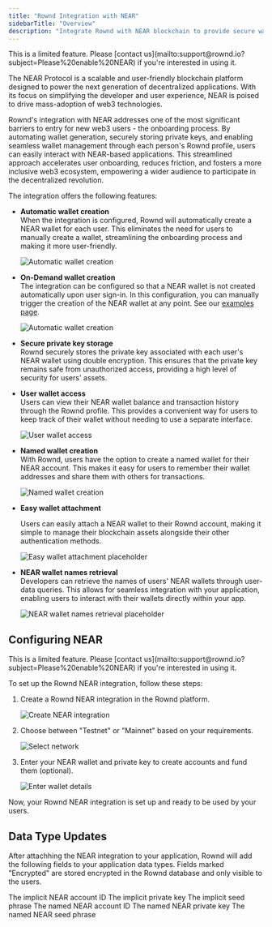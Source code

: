 ```yaml
---
title: "Rownd Integration with NEAR"
sidebarTitle: "Overview"
description: "Integrate Rownd with NEAR blockchain to provide secure wallet management and user-friendly wallet interactions for your users."
---
```


<Note>
This is a limited feature. Please [contact us](mailto:support@rownd.io?subject=Please%20enable%20NEAR) if you're interested in using it.
</Note>

The NEAR Protocol is a scalable and user-friendly blockchain platform designed to power the next generation of decentralized applications. With its focus on simplifying the developer and user experience, NEAR is poised to drive mass-adoption of web3 technologies. 

Rownd's integration with NEAR addresses one of the most significant barriers to entry for new web3 users - the onboarding process. By automating wallet generation, securely storing private keys, and enabling seamless wallet management through each person's Rownd profile, users can easily interact with NEAR-based applications. This streamlined approach accelerates user onboarding, reduces friction, and fosters a more inclusive web3 ecosystem, empowering a wider audience to participate in the decentralized revolution.

The integration offers the following features:

- **Automatic wallet creation**<br />
   When the integration is configured, Rownd will automatically create a NEAR wallet for each user. This eliminates the need for users to manually create a wallet, streamlining the onboarding process and making it more user-friendly.  

   ![Automatic wallet creation](/images/profile_view_with_wallet.png)

- **On-Demand wallet creation**<br />
   The integration can be configured so that a NEAR wallet is not created automatically upon user sign-in. In this
   configuration, you can manually trigger the creation of the NEAR wallet at any point. See our [examples page](/configuration/web3/near-examples).

   ![Automatic wallet creation](/images/wallet_view.png)

- **Secure private key storage**<br />
   Rownd securely stores the private key associated with each user's NEAR wallet using double encryption. This ensures that the private key remains safe from unauthorized access, providing a high level of security for users' assets.

- **User wallet access**<br />
   Users can view their NEAR wallet balance and transaction history through the Rownd profile. This provides a convenient way for users to keep track of their wallet without needing to use a separate interface.

   ![User wallet access](/images/wallet_view.png)

- **Named wallet creation**<br />
   With Rownd, users have the option to create a named wallet for their NEAR account. This makes it easy for users to remember their wallet addresses and share them with others for transactions.

   ![Named wallet creation](/images/wallet_name.png)

- **Easy wallet attachment**<br />

   Users can easily attach a NEAR wallet to their Rownd account, making it simple to manage their blockchain assets alongside their other authentication methods.

   ![Easy wallet attachment placeholder](/images/easy-wallet-attachment-placeholder.png)

- **NEAR wallet names retrieval**<br />
   Developers can retrieve the names of users' NEAR wallets through user-data queries. This allows for seamless integration with your application, enabling users to interact with their wallets directly within your app.

   ![NEAR wallet names retrieval placeholder](/images/near-wallet-names-retrieval-placeholder.png)

## Configuring NEAR

<Note>
This is a limited feature. Please [contact us](mailto:support@rownd.io?subject=Please%20enable%20NEAR) if you're interested in using it. 
</Note>

To set up the Rownd NEAR integration, follow these steps:

1. Create a Rownd NEAR integration in the Rownd platform.

   ![Create NEAR integration](/images/integration_setup1.png)

2. Choose between "Testnet" or "Mainnet" based on your requirements.

   ![Select network ](/images/Near_setup_2.png)

3. Enter your NEAR wallet and private key to create accounts and fund them (optional).

   ![Enter wallet details ](/images/near-setup-3.png)

Now, your Rownd NEAR integration is set up and ready to be used by your users.

## Data Type Updates

After attachhing the NEAR integration to your application, Rownd will add the following fields to your application
data types. Fields marked "Encrypted" are stored encrypted in the Rownd database and only visible to the users.

<ParamField path="near_implicit_account_id" type="string">
  The implicit NEAR account ID
</ParamField>
<ParamField path="near_implicit_private_key" type="string (Encrypted)">
  The implicit private key
</ParamField>
<ParamField path="near_implicit_seed_phrase" type="string (Encrypted)">
  The implicit seed phrase
</ParamField>
<ParamField path="near_named_account_id" type="string">
  The named NEAR account ID
</ParamField>
<ParamField path="near_named_private_key" type="string (Encrypted)">
  The named NEAR private key
</ParamField>
<ParamField path="near_named_seed_phrase" type="string (Encrypted)">
  The named NEAR seed phrase
</ParamField>